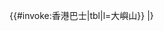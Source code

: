 {{一般巴士表格/head|header=大嶼山或機場|bgcolor=#AA0000|fontcolor=gold|}}
{{#invoke:香港巴士|tbl|l=大嶼山}}
|}<noinclude>
{{Documentation}}
{{香港公共汽車路線格式模板}}
</noinclude>